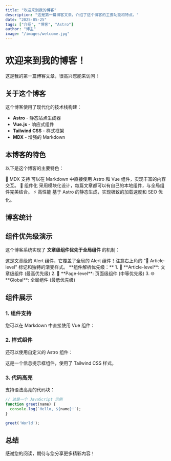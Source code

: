 ```yaml
---
title: "欢迎来到我的博客"
description: "这是第一篇博客文章，介绍了这个博客的主要功能和特点。"
date: "2025-05-25"
tags: ["介绍", "博客", "Astro"]
author: "博主"
image: "/images/welcome.jpg"
---
```



# 欢迎来到我的博客！

这是我的第一篇博客文章，很高兴您能来访问！

## 关于这个博客

这个博客使用了现代化的技术栈构建：

- **Astro** - 静态站点生成器
- **Vue.js** - 响应式组件
- **Tailwind CSS** - 样式框架
- **MDX** - 增强的 Markdown

## 本博客的特色

以下是这个博客的主要特色：

<WelcomeFeatureCard>
  <span slot="title">📝 MDX 支持</span>
  可以在 Markdown 中直接使用 Astro 和 Vue 组件，实现丰富的内容交互。
</WelcomeFeatureCard>

<WelcomeFeatureCard>
  <span slot="title">🧩 组件化</span>
  采用模块化设计，每篇文章都可以有自己的本地组件，与全局组件完美结合。
</WelcomeFeatureCard>

<WelcomeFeatureCard>
  <span slot="title">⚡ 高性能</span>
  基于 Astro 的静态生成，实现极致的加载速度和 SEO 优化。
</WelcomeFeatureCard>

## 博客统计

<WelcomeStats client:load />

## 组件优先级演示

这个博客系统实现了 **文章级组件优先于全局组件** 的机制：

<Alert type="special" title="组件优先级演示">
  这是文章级的 Alert 组件，它覆盖了全局的 Alert 组件！注意右上角的 "📍 Article-level" 标记和独特的渐变样式。
</Alert>

<Alert type="info" title="优先级规则">
  **组件解析优先级：**
  1. 📍 **Article-level**: 文章级组件 (最高优先级)
  2. 📝 **Page-level**: 页面级组件 (中等优先级) 
  3. 🌐 **Global**: 全局组件 (最低优先级)
</Alert>

## 组件展示

### 1. 组件支持

您可以在 Markdown 中直接使用 Vue 组件：

<VueCounter title="计数器演示" message="这是一个在 MDX 中使用的 Vue 组件" />

### 2. 样式组件

还可以使用自定义的 Astro 组件：

<Alert type="info" title="提示">
这是一个信息提示框组件，使用了 Tailwind CSS 样式。
</Alert>

### 3. 代码高亮

支持语法高亮的代码块：

```javascript
// 这是一个 JavaScript 示例
function greet(name) {
  console.log(`Hello, ${name}!`);
}

greet('World');
```

## 总结

感谢您的阅读，期待与您分享更多精彩内容！
